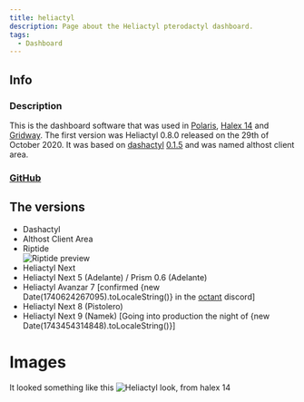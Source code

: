 ```yaml
---
title: heliactyl
description: Page about the Heliactyl pterodactyl dashboard.
tags:
  - Dashboard
---
```


## Info
### Description
This is the dashboard software that was used in [Polaris](../Hosts/polarisnode.com.md), [Halex 14](../Hosts/halex.gg.md) and [Gridway](../Hosts/gridway.io.md).
The first version was Heliactyl 0.8.0 released on the 29th of October 2020. It was based on [dashactyl](https://github.com/Votion-Development/Dashactyl) [0.1.5](https://github.com/Votion-Development/Dashactyl-0.4) and was named althost client area.

### [GitHub](https://github.com/OpenHeliactyl/)

## The versions
* Dashactyl
* Althost Client Area
* Riptide  
  ![Riptide preview](https://summerhosts.github.io/media/SRYDEN/heliactyl/riptide.png)
* Heliactyl Next
* Heliactyl Next 5 (Adelante) / Prism 0.6 (Adelante)
* Heliactyl Avanzar 7 [confirmed {new Date(1740624267095).toLocaleString()} in the [octant](../Hosts/octant.sh.mdx) discord]
* Heliactyl Next 8 (Pistolero)
* Heliactyl Next 9 (Namek) [Going into production the night of {new Date(1743454314848).toLocaleString()}]

# Images
It looked something like this
![Heliactyl look, from halex 14](https://summerhosts.github.io/media/halex/halex%2014%20dashboard.png)